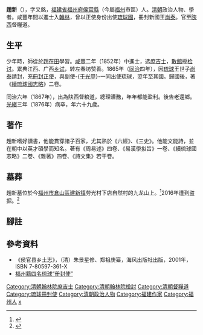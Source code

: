 {{明清人物信息框
| 姓名 = 趙新
| 原名 =
| 圖片名稱= 
| 圖片大小 = 220px
| 圖片說明 = 
| 最高職務 = 陕西督粮道
| 國家 = 大清
| 爵位 =
| 籍貫 = [[福建省|福建省]][[福州府|福州府]][[侯官縣|侯官縣]]
| 族裔 = 漢族
| 旗籍 = 
| 字號 = 字又銘
| 室名 = 
| 諡號 = 
| 出生日期 = [[嘉慶|嘉慶]]十四年（1809年）
| 出生地點 = [[福建省|福建省]][[侯官縣|侯官縣]]
| 逝世日期 = [[光緒|光緒]]二年（1876年）
| 逝世地點 = [[福建省|福建省]][[侯官縣|侯官縣]]
| 墓葬 =
| 配偶 =
| 親屬 = 
| 出身 = 
*咸豐二年壬子恩科同進士出身
| 經歷 = 
| 著作 =
*《周易述》四卷、《易漢學拟旨》一卷
*《[[續琉球國志略|續琉球國志略]]》二卷
*《雜著》四卷、《詩文集》若干卷
}}

'''趙新'''（{{bd|1809年||1876年||catIdx=Zhao趙}}），字又銘，[[福建省|福建省]][[福州府|福州府]][[侯官縣|侯官縣]]（今屬[[福州|福州]]市區）人。[[清朝|清朝]]政治人物、學者。咸豐年間以進士入[[翰林|翰林]]，曾以正使身份出使[[琉球國|琉球國]]，冊封新國王[[尚泰|尚泰]]。官至[[陝西|陝西]]督糧道。

==生平==
少年時，師從於[[趙在田|趙在田]]學習。[[咸豐|咸豐]]二年（1852年）中進士，选[[庶吉士|庶吉士]]，[[散館|散館]]授[[检讨|检讨]]。累典江西、广西[[乡试|乡试]]，转左春坊赞善。1865年（[[同治|同治]]四年），因[[琉球國|琉球]]王世子[[尚泰|尚泰]]請封，充[[琉球冊封使列表|冊封正使]]，與副使-{[[于光甲|于光甲]]}-一同出使琉球，翌年至其國。歸國後，著《[[續琉球國志略|續琉球國志略]]》二卷。

同治六年（1867年），出為陕西督粮道，總理漕務，年年都能盈利。後告老還鄉。[[光緒|光緒]]三年（1876年）病卒，年六十九歲。

==著作==
趙新嗜好讀書，他能貫穿諸子百家，尤其熟於《六經》、《三史》。他能文能詩，並在朝中以英才碩學而知名。著有《周易述》四卷、《易漢學拟旨》一卷、《續琉球國志略》二卷、《雜著》四卷、《詩文集》若干卷。

==墓葬==
趙新墓位於今[[福州市|福州市]][[倉山區|倉山區]][[建新镇_(福州市)|建新镇]]劳光村下店自然村的九龙山上。<ref>{{Cite web |url=http://news.china.com.cn/txt/2013-04/09/content_28490494.htm |title=末任册封琉球正使赵新墓破损严重 后人盼修缮 |accessdate=2013-08-31 |archive-date=2016-04-22 |archive-url=https://web.archive.org/web/20160422080344/http://news.china.com.cn/txt/2013-04/09/content_28490494.htm |dead-url=no }}</ref>2016年遭到盗掘。<ref>{{Cite news|url=http://hk.crntt.com/doc/1041/9/8/2/104198258.html?coluid=0&kindid=0&docid=104198258&mdate=0416131715|title=清代最後一任册封琉球國正史墓被盜|last=|first=|date=2016-04-16|work=中國評論新聞網|accessdate=|archive-date=2017-01-09|archive-url=https://web.archive.org/web/20170109103522/http://hk.crntt.com/doc/1041/9/8/2/104198258.html?coluid=0&kindid=0&docid=104198258&mdate=0416131715|dead-url=no}}</ref>

==腳註==
{{reflist}}

==參考資料==
{{Wikisource author|趙新}}
*《侯官县乡土志》，（清）朱景星修、郑祖庚纂，海风出版社出版，2001年，ISBN 7-80597-361-X
*[https://web.archive.org/web/20121227231258/http://www.66163.com/fujian_w/news/fzwb/991213/9_7.html 福州籍四名琉球“册封使”]

{{咸豐二年壬子恩科殿試金榜}}
{{DEFAULTSORT:Zhao趙}}
[[Category:清朝翰林院庶吉士|Category:清朝翰林院庶吉士]]
[[Category:清朝翰林院檢討|Category:清朝翰林院檢討]]
[[Category:清朝督糧道|Category:清朝督糧道]]
[[Category:琉球冊封使|Category:琉球冊封使]]
[[Category:清朝政治人物|Category:清朝政治人物]]
[[Category:福建作家|Category:福建作家]]
[[Category:福州人|Category:福州人]]
[[Category:趙姓|x]]